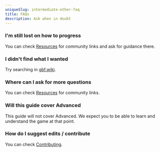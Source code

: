 ```yaml
---
uniqueSlug: intermediate-other-faq
title: FAQs
description: Ask when in doubt
---
```


### I'm still lost on how to progress

You can check [Resources](/resource) for community links and ask for guidance there.

### I didn't find what I wanted

Try searching in [gbf.wiki](https://gbf.wiki/).

### Where can I ask for more questions

You can check [Resources](/resource) for community links.

### Will this guide cover Advanced

This guide will not cover Advanced.
We expect you to be able to learn and understand the game at that point.

### How do I suggest edits / contribute

You can check [Contributing](/other-contributing).
